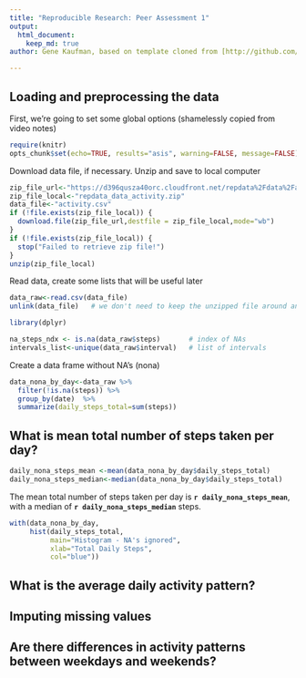 ```yaml
---
title: "Reproducible Research: Peer Assessment 1"
output: 
  html_document:
    keep_md: true
author: Gene Kaufman, based on template cloned from [http://github.com/rdpeng/RepData_PeerAssessment1](http://github.com/rdpeng/RepData_PeerAssessment1)

---
```

## Loading and preprocessing the data
First, we're going to set some global options (shamelessly copied from video notes)
```r
require(knitr)
opts_chunk$set(echo=TRUE, results="asis", warning=FALSE, message=FALSE)
```

Download data file, if necessary. Unzip and save to local computer
```r
zip_file_url<-"https://d396qusza40orc.cloudfront.net/repdata%2Fdata%2Factivity.zip"
zip_file_local<-"repdata_data_activity.zip"
data_file<-"activity.csv"
if (!file.exists(zip_file_local)) {
  download.file(zip_file_url,destfile = zip_file_local,mode="wb")
}
if (!file.exists(zip_file_local)) {
  stop("Failed to retrieve zip file!")
}
unzip(zip_file_local)
```

Read data, create some lists that will be useful later
```r
data_raw<-read.csv(data_file)
unlink(data_file)	# we don't need to keep the unzipped file around any longer

library(dplyr)

na_steps_ndx <- is.na(data_raw$steps)		# index of NAs
intervals_list<-unique(data_raw$interval)	# list of intervals
```

Create a data frame without NA's (nona)
```r
data_nona_by_day<-data_raw %>%
  filter(!is.na(steps)) %>%
  group_by(date)  %>%
  summarize(daily_steps_total=sum(steps))
```

## What is mean total number of steps taken per day?
```r
daily_nona_steps_mean <-mean(data_nona_by_day$daily_steps_total)
daily_nona_steps_median<-median(data_nona_by_day$daily_steps_total)
```
The mean total number of steps taken per day is **`r daily_nona_steps_mean`**, with a median of **`r daily_nona_steps_median`** steps.

```r
with(data_nona_by_day,
     hist(daily_steps_total,
          main="Histogram - NA's ignored",
          xlab="Total Daily Steps",
          col="blue"))
```
          
## What is the average daily activity pattern?



## Imputing missing values



## Are there differences in activity patterns between weekdays and weekends?
